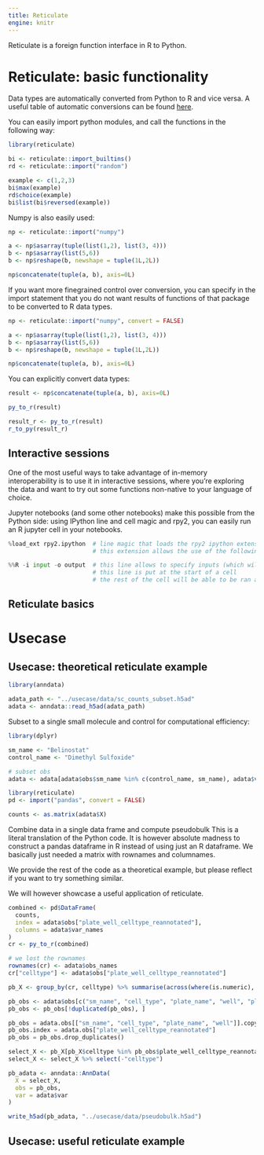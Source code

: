 ```yaml
---
title: Reticulate
engine: knitr
---
```


Reticulate is a foreign function interface in R to Python.

# Reticulate: basic functionality

Data types are automatically converted from Python to R and vice versa. A useful table of automatic conversions can be found [here](https://rstudio.github.io/reticulate/articles/calling_python.html#type-conversions). 


You can easily import python modules, and call the functions in the following way:
```r
library(reticulate)

bi <- reticulate::import_builtins()
rd <- reticulate::import("random")

example <- c(1,2,3)
bi$max(example)
rd$choice(example)
bi$list(bi$reversed(example))
```

Numpy is also easily used:
```r
np <- reticulate::import("numpy")

a <- np$asarray(tuple(list(1,2), list(3, 4)))
b <- np$asarray(list(5,6))
b <- np$reshape(b, newshape = tuple(1L,2L))

np$concatenate(tuple(a, b), axis=0L)
```

If you want more finegrained control over conversion, you can specify in the import statement that you do not want results of functions of that package to be converted to R data types.
```r
np <- reticulate::import("numpy", convert = FALSE)

a <- np$asarray(tuple(list(1,2), list(3, 4)))
b <- np$asarray(list(5,6))
b <- np$reshape(b, newshape = tuple(1L,2L))

np$concatenate(tuple(a, b), axis=0L)
```

You can explicitly convert data types:
```r
result <- np$concatenate(tuple(a, b), axis=0L)

py_to_r(result)

result_r <- py_to_r(result)
r_to_py(result_r)
```


## Interactive sessions
One of the most useful ways to take advantage of in-memory interoperability is to use it in interactive sessions, where you're exploring the data and want to try out some functions non-native to your language of choice.

Jupyter notebooks (and some other notebooks) make this possible from the Python side: using IPython line and cell magic and rpy2, you can easily run an R jupyter cell in your notebooks.

```python
%load_ext rpy2.ipython  # line magic that loads the rpy2 ipython extension.
                        # this extension allows the use of the following cell magic

%%R -i input -o output  # this line allows to specify inputs (which will be converted to R objects) and outputs (which will be converted back to Python objects) 
                        # this line is put at the start of a cell
                        # the rest of the cell will be able to be ran as R code

```

## Reticulate basics


# Usecase

## Usecase: theoretical reticulate example

```r
library(anndata)

adata_path <- "../usecase/data/sc_counts_subset.h5ad"
adata <- anndata::read_h5ad(adata_path)
```

Subset to a single small molecule and control for computational efficiency:

```r
library(dplyr)

sm_name <- "Belinostat"
control_name <- "Dimethyl Sulfoxide"

# subset obs
adata <- adata[adata$obs$sm_name %in% c(control_name, sm_name), adata$var$highly_variable]
```

```r
library(reticulate)
pd <- import("pandas", convert = FALSE)

counts <- as.matrix(adata$X)
```

Combine data in a single data frame and compute pseudobulk
This is a literal translation of the Python code. It is however absolute madness to construct a pandas dataframe in R instead of using just an R dataframe. We basically just needed a matrix with rownames and columnames.

We provide the rest of the code as a theoretical example, but please reflect if you want to try something similar.

We will however showcase a useful application of reticulate.

```r

combined <- pd$DataFrame(
  counts,
  index = adata$obs["plate_well_celltype_reannotated"],
  columns = adata$var_names
)
cr <- py_to_r(combined)

# we lost the rownames
rownames(cr) <- adata$obs_names
cr["celltype"] <- adata$obs["plate_well_celltype_reannotated"]

pb_X <- group_by(cr, celltype) %>% summarise(across(where(is.numeric), sum))
```

```r
pb_obs <- adata$obs[c("sm_name", "cell_type", "plate_name", "well", "plate_well_celltype_reannotated")]
pb_obs <- pb_obs[!duplicated(pb_obs), ]
```

```python
pb_obs = adata.obs[["sm_name", "cell_type", "plate_name", "well"]].copy()
pb_obs.index = adata.obs["plate_well_celltype_reannotated"]
pb_obs = pb_obs.drop_duplicates()
```

```r
select_X <- pb_X[pb_X$celltype %in% pb_obs$plate_well_celltype_reannotated, ]
select_X <- select_X %>% select(-"celltype")

pb_adata <- anndata::AnnData(
  X = select_X,
  obs = pb_obs,
  var = adata$var
)
```

<!-- note: don't remove the `eval=FALSE` for this one, as not to overwrite the usecase data -->
```r
write_h5ad(pb_adata, "../usecase/data/pseudobulk.h5ad")

```

## Usecase: useful reticulate example



